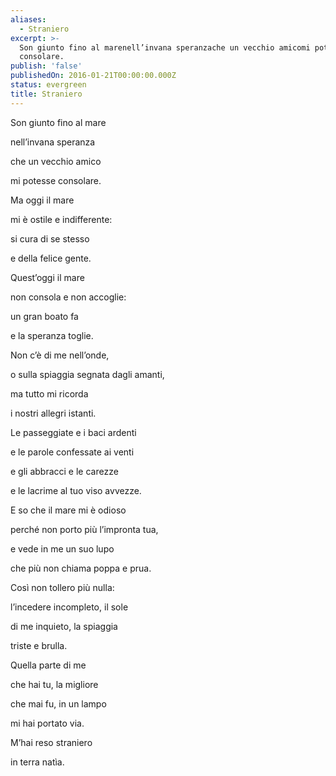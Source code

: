 ```yaml
---
aliases:
  - Straniero
excerpt: >-
  Son giunto fino al marenell’invana speranzache un vecchio amicomi potesse
  consolare.
publish: 'false'
publishedOn: 2016-01-21T00:00:00.000Z
status: evergreen
title: Straniero
---
```

Son giunto fino al mare

nell’invana speranza

che un vecchio amico

mi potesse consolare.

Ma oggi il mare

mi è ostile e indifferente:

si cura di se stesso

e della felice gente.

Quest’oggi il mare

non consola e non accoglie:

un gran boato fa

e la speranza toglie.

Non c’è di me nell’onde,

o sulla spiaggia segnata dagli amanti,

ma tutto mi ricorda

i nostri allegri istanti.

Le passeggiate e i baci ardenti

e le parole confessate ai venti

e gli abbracci e le carezze

e le lacrime al tuo viso avvezze.

E so che il mare mi è odioso

perché non porto più l’impronta tua,

e vede in me un suo lupo

che più non chiama poppa e prua.

Così non tollero più nulla:

l’incedere incompleto, il sole

di me inquieto, la spiaggia

triste e brulla.

Quella parte di me

che hai tu, la migliore

che mai fu, in un lampo

mi hai portato via.

M’hai reso straniero

in terra natìa.
